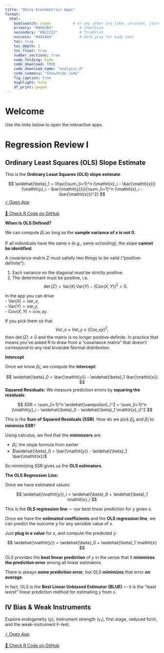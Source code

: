 ```yaml
---
title: "Shiny Econometrics Apps"
format:
  html:
    bootswatch: cosmo          # or any other you like: cerulean, journal, yeti…
    primary: "#4682B4"            # steelblue
    secondary: "#B22222"          # firebrick
    success: "#444444"            # dark gray for body text
    toc: true
    toc_depth: 2
    toc_float: true
    number_sections: true
    code_folding: hide
    code_download: TRUE
    code_download_name: "analysis.R"
    code_summary: "Show/hide code"
    fig_caption: true
    highlight: kate
    df_print: paged
---
```


# Welcome

Use the links below to open the interactive apps.

# Regression Review I

## Ordinary Least Squares (OLS) Slope Estimate 
This is the **Ordinary Least Squares (OLS) slope estimate**.

$$
\widehat{\beta}_1 = \frac{\sum_{i=1}^n (\mathit{x}_i - \bar{\mathit{x}})(\mathit{y}_i - \bar{\mathit{y}})}{\sum_{i=1}^n (\mathit{x}_i - \bar{\mathit{x}})^2}
$$
[⚡ Open App](https://felixnoth.shinyapps.io/ols_slope/){target="_blank"}

[🔧 Check R Code on GitHub](https://github.com/felixnoth/Shiny-Econometrics/tree/main/apps/ols_slope){target="_blank"} 

**When Is OLS Defined?** 

We can compute $\widehat{\beta}_1$ as long as the **sample variance of $\mathit{x}$ is not 0**.

If all individuals have the same $\mathit{x}$ (e.g., same schooling), the slope **cannot be identified**.

A covariance matrix $\Sigma$ must satisfy two things to be valid (“positive‐definite”):

1. Each variance on the diagonal must be strictly positive.  
2. The determinant must be positive, i.e.
   $$
   \det(\Sigma)
   = \mathrm{Var}(X)\,\mathrm{Var}(Y)\;-\;\bigl(\mathrm{Cov}(X,Y)\bigr)^2
   >0.
   $$

In the app you can drive  
- $\mathrm{Var}(X)=\mathit{var\_x}$,  
- $\mathrm{Var}(Y)=\mathit{var\_y}$,  
- $\mathrm{Cov}(X,Y)=\mathit{cov\_xy}$.

If you pick them so that
$$
\mathit{Var\_x}\times \mathit{Var\_y}
\;\le\;\bigl(\mathit{Cov\_xy}\bigr)^2,
$$
then $\det(\Sigma)\le0$ and the matrix is no longer positive‐definite. In practice that means you’ve asked R to draw from a “covariance matrix” that doesn’t correspond to any real bivariate Normal distribution.

**Intercept**

Once we know $\widehat{\beta}_1$, we compute the **intercept**:

$$
\widehat{\beta}_0 = \bar{\mathit{y}} - \widehat{\beta}_1 \bar{\mathit{x}}
$$
**Squared Residuals:** We measure prediction errors by **squaring the residuals**:

$$
SSR = \sum_{i=1}^n \widehat{\varepsilon}_i^2 = \sum_{i=1}^n (\mathit{y}_i - \widehat{\beta}_0 - \widehat{\beta}_1 \mathit{x}_i)^2
$$

This is the **Sum of Squared Residuals (SSR)**. How do we pick $\widehat{\beta}_0$ and $\widehat{\beta}_1$ to **minimize SSR**?

Using calculus, we find that the **minimizers** are:

- $\widehat{\beta}_1$: the slope formula from earlier
- $\widehat{\beta}_0 = \bar{\mathit{y}} - \widehat{\beta}_1 \bar{\mathit{x}}$

So minimizing SSR gives us the **OLS estimators**.

**The OLS Regression Line:**

Once we have estimated values:

$$
\widehat{\mathit{y}}_i = \widehat{\beta}_0 + \widehat{\beta}_1 \mathit{x}_i
$$

This is the **OLS regression line** — our best linear prediction for $\mathit{y}$ given $\mathit{x}$.

Once we have the **estimated coefficients** and the **OLS regression line**, we can predict the outcome $\mathit{y}$ for any sensible value of $\mathit{x}$.

Just **plug in a value** for $\mathit{x}$, and compute the predicted $\mathit{y}$:

$$
\widehat{\mathit{y}} = \widehat{\beta}_0 + \widehat{\beta}_1 \mathit{x}
$$

OLS provides the **best linear prediction** of $\mathit{y}$ in the sense that it **minimizes the prediction error** among all linear estimators.

There is always **some prediction error**, but OLS **minimizes** that error **on average**.

In fact, OLS is the **Best Linear Unbiased Estimator (BLUE)** — it is the "least worst" linear prediction method for estimating $\mathit{y}$ from $\mathit{x}$.

## IV Bias & Weak Instruments

Explore endogeneity (ρ), instrument strength (γ₁), first stage, reduced form, and the weak-instrument F-test.

[⚡ Open App](https://felixnoth.shinyapps.io/iv_bias_weak_instruments/){target="_blank"}

[🔧 Check R Code on GitHub](https://github.com/felixnoth/Shiny-Econometrics/tree/main/apps/iv_bias_weak_instruments){target="_blank"} 